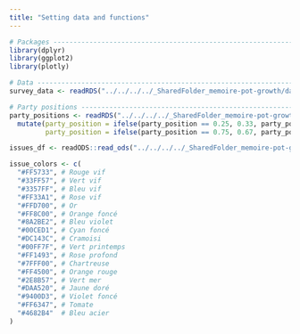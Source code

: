 ```yaml
---
title: "Setting data and functions"
---
```


```r
# Packages ----------------------------------------------------------------
library(dplyr)
library(ggplot2)
library(plotly)

# Data --------------------------------------------------------------------
survey_data <- readRDS("../../../../_SharedFolder_memoire-pot-growth/data/marts/cpsa2024/survey_data.rds")

# Party positions ---------------------------------------------------------
party_positions <- readRDS("../../../../_SharedFolder_memoire-pot-growth/data/marts/cpsa2024/party_positions.rds") %>% 
  mutate(party_position = ifelse(party_position == 0.25, 0.33, party_position),
         party_position = ifelse(party_position == 0.75, 0.67, party_position))

issues_df <- readODS::read_ods("../../../../_SharedFolder_memoire-pot-growth/data/marts/issue_labels.ods")

issue_colors <- c(
  "#FF5733", # Rouge vif
  "#33FF57", # Vert vif
  "#3357FF", # Bleu vif
  "#FF33A1", # Rose vif
  "#FFD700", # Or
  "#FF8C00", # Orange foncé
  "#8A2BE2", # Bleu violet
  "#00CED1", # Cyan foncé
  "#DC143C", # Cramoisi
  "#00FF7F", # Vert printemps
  "#FF1493", # Rose profond
  "#7FFF00", # Chartreuse
  "#FF4500", # Orange rouge
  "#2E8B57", # Vert mer
  "#DAA520", # Jaune doré
  "#9400D3", # Violet foncé
  "#FF6347", # Tomate
  "#4682B4"  # Bleu acier
)

```